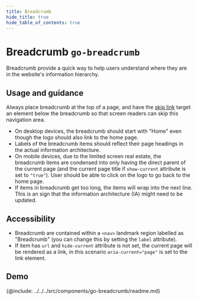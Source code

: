 ```yaml
---
title: Breadcrumb
hide_title: true
hide_table_of_contents: true
---
```



# Breadcrumb <span className="text-size-0">`go-breadcrumb`</span>

<!-- Description -->

<div className="text-size-1">Breadcrumb provide a quick way to help users understand where they are in the website's information hierarchy.</div>

## Usage and guidance

Always place breadcrumb at the top of a page, and have the [skip link](../go-skip-link) target an element below the breadcrumb so that screen readers can skip this navigation area.

- On desktop devices, the breadcrumb should start with "Home" even though the logo should also link to the home page.
- Labels of the breadcrumb items should reflect their page headings in the actual information architecture.
- On mobile devices, due to the limited screen real estate, the breadcrumb items are condensed into only having the direct parent of the current page (and the current page title if `show-current` attribute is set to `"true"`). User should be able to click on the logo to go back to the home page.
- If items in breadcrumb get too long, the items will wrap into the next line. This is an sign that the information architecture (IA) might need to be updated.

## Accessibility

- Breadcrumb are contained within a `<nav>` landmark region labelled as "Breadcrumb" (you can change this by setting the `label` attribute).
- If item has `url` and `hide-current` attribute is not set, the current page will be rendered as a link, in this scenario `aria-current="page"` is set to the link element.

<!-- Demos, tips, variations, use cases -->

## Demo

<Demo code={demoSource} />

<!-- API -->

{@include: ../../../src/components/go-breadcrumb/readme.md}
